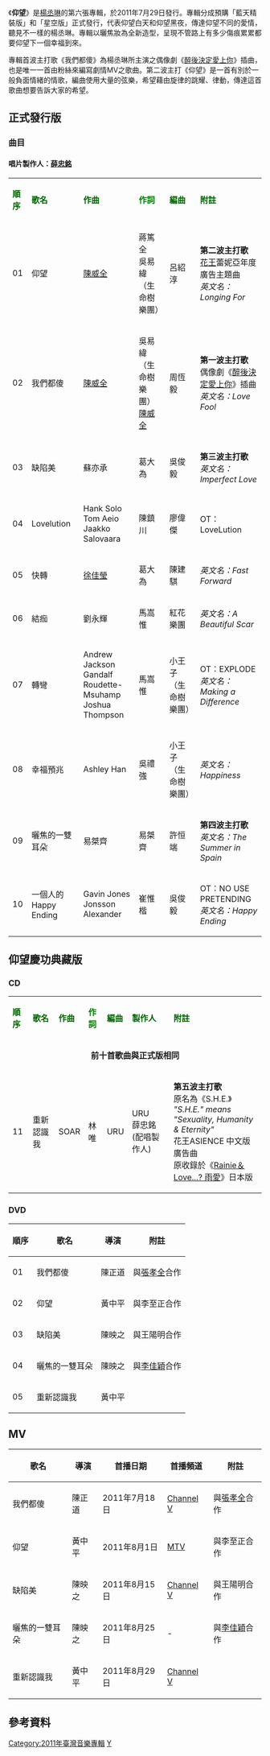{{Multiple issues|
{{Unreferenced|time=2012-08-04T12:24:37+00:00 }}
{{Notability Unreferenced|time=2020-10-21T18:11:12+00:00}}
}}
{{Infobox Album | 
| Name        = 仰望
| Type        = 專輯
| Cover       = RAINIE_仰望.jpg 
| Artist      = [[楊丞琳|楊丞琳]]
| Released    = 2011年7月29日（藍天精裝版）<br />2011年7月29日（星空版）<br />2011年9月2日（慶功典藏版）| 
| Genre       = [[華語流行音樂|華語流行音樂]]
| Label       = [[台灣索尼音樂娛樂|台灣索尼音樂娛樂]]
| Last album  = [[異想天開_新歌+精選|異想天開 新歌+精選]]<br />（2010年）
| This album  =  '''仰望'''<br />（2011年）
| Next album  = [[想幸福的人|想幸福的人]]<br />（2012年）
| Misc = {{Extra album cover 2
| Upper caption = Special Edition
| Type          = 專輯
| Cover         =
| Lower caption = 藍天精裝版
}}
}}

《'''仰望'''》是[[楊丞琳|楊丞琳]]的第六張專輯，於2011年7月29日發行。專輯分成預購「藍天精裝版」和「星空版」正式發行，代表仰望白天和仰望黑夜，傳達仰望不同的愛情，聽見不一樣的楊丞琳。專輯以曬焦妝為全新造型，呈現不管路上有多少傷痕累累都要仰望下一個幸福到來。

專輯首波主打歌《我們都傻》為楊丞琳所主演之偶像劇《[[醉後決定愛上你|醉後決定愛上你]]》插曲，也是唯一一首由粉絲來編寫劇情MV之歌曲。第二波主打《仰望》是一首有別於一般負面情緒的情歌，編曲使用大量的弦樂，希望藉由旋律的跳耀、律動，傳達這首歌曲想要告訴大家的希望。

==正式發行版==
===曲目===
====唱片製作人：[[薛忠銘|薛忠銘]]====
{| class="wikitable"
|-
| <font color=darkgreen>'''順序'''</font> || <font color=darkgreen>'''歌名'''</font> || <font color=darkgreen>'''作曲'''</font> || <font color=green>'''作詞'''</font> || <font color=darkgreen>'''編曲'''</font> || </font><font color=darkgreen>'''附註'''</font>
|-
| 01 || 仰望 || [[陳威全_(藝人)|陳威全]] || 蔣篤全<br/>吳易緯（生命樹樂團） || 呂紹淳 || '''第二波主打歌'''<br/>[[花王株式會社|花王]]蕾妮亞年度廣告主題曲<br/>''英文名：Longing For''
|-
| 02 || 我們都傻 || [[陳威全_(藝人)|陳威全]] || 吳易緯（生命樹樂團）<br/>[[陳威全|陳威全]] || 周恆毅 ||'''第一波主打歌'''<br>偶像劇《[[醉後決定愛上你|醉後決定愛上你]]》插曲<br/>''英文名：Love Fool''
|-
| 03 || 缺陷美 || 蘇亦承 || 葛大為 || 吳俊毅 ||'''第三波主打歌'''<br/>''英文名：Imperfect Love''
|-
| 04 || Lovelution || Hank Solo<br/>Tom Aeio<br/>Jaakko Salovaara || 陳鎮川 || 廖偉傑 || OT：LoveLution
|-
| 05 || 快轉 || [[徐佳瑩|徐佳瑩]] || 葛大為 || 陳建騏 ||''英文名：Fast Forward''
|-
| 06 || 結痂 || 劉永輝 || 馬嵩惟 || 紅花樂團 ||''英文名：A Beautiful Scar''
|-
| 07 || 轉彎 || Andrew Jackson<br/>Gandalf Roudette-Msuhamp<br/>Joshua Thompson || 馬嵩惟 || 小王子（生命樹樂團） || OT：EXPLODE<br/>''英文名：Making a Difference''
|-
| 08 || 幸福預兆 || Ashley Han || 吳禮強 || 小王子（生命樹樂團） ||''英文名：Happiness''
|-
| 09 || 曬焦的一雙耳朵 || 易桀齊 || 易桀齊 || 許恒端 ||'''第四波主打歌'''<br/>''英文名：The Summer in Spain''
|-
| 10 || 一個人的Happy Ending || Gavin Jones<br/>Jonsson Alexander || 崔惟楷 || 吳俊毅 || OT：NO USE PRETENDING <br/>''英文名：Happy Ending''
|}

==仰望慶功典藏版==
===CD===
{| class="wikitable"
|-
| <font color=darkgreen>'''順序'''</font> || <font color=darkgreen>'''歌名'''</font> || <font color=darkgreen>'''作曲'''</font> || <font color=green>'''作詞'''</font> || <font color=darkgreen>'''編曲'''</font> || <font color=darkgreen>'''製作人'''</font>  ||  <font color=darkgreen>'''附註'''</font>
|-
| colspan=7 align="center"|'''前十首歌曲與正式版相同'''
|-
| 11 || 重新認識我 || SOAR || 林唯 || URU || URU<BR>薛忠銘(配唱製作人) ||'''第五波主打歌'''<BR>原名為《S.H.E.》<BR>''"S.H.E." means "Sexuality, Humanity & Eternity"''<br>花王ASIENCE 中文版廣告曲<BR>原收錄於《[[Rainie＆Love...?_雨愛|Rainie＆Love...? 雨愛]]》日本版 
|}

===DVD===
{| class="wikitable"
! 順序 !! 歌名 !! 導演 !! 附註 
|-
| 01 ||我們都傻||陳正道||與[[張孝全|張孝全]]合作
|-
| 02 ||仰望||黃中平||與李至正合作
|-
| 03 ||缺陷美||陳映之||與王陽明合作
|-
| 04 ||曬焦的一雙耳朵||陳映之||與[[李佳穎|李佳穎]]合作
|-
| 05 ||重新認識我||黃中平||
|}

==MV==
{| class="wikitable"
! 歌名 !! 導演 !! 首播日期 !! 首播頻道 !! 附註 
|-
|我們都傻||陳正道||2011年7月18日|| [[Channel_V|Channel V]] || 與[[張孝全|張孝全]]合作
|-
|仰望||黃中平||2011年8月1日|| [[音樂電視網|MTV]] || 與李至正合作
|-
|缺陷美||陳映之||2011年8月15日|| [[Channel_V|Channel V]] || 與王陽明合作
|-
|曬焦的一雙耳朵||陳映之||2011年8月25日|| - || 與[[李佳穎|李佳穎]]合作
|-
|重新認識我||黃中平||2011年8月29日|| [[Channel_V|Channel V]] ||

|}

==參考資料==
{{reflist}}

{{楊丞琳}}

[[Category:2011年臺灣音樂專輯|Category:2011年臺灣音樂專輯]]
[[Category:楊丞琳音樂專輯|Y]]